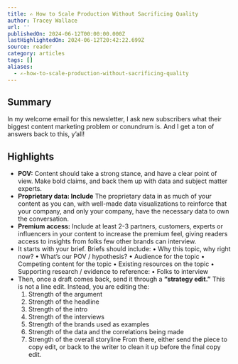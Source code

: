 ```yaml
---
title: ✍️ How to Scale Production Without Sacrificing Quality
author: Tracey Wallace
url: ''
publishedOn: 2024-06-12T00:00:00.000Z
lastHighlightedOn: 2024-06-12T20:42:22.699Z
source: reader
category: articles
tags: []
aliases:
  - ✍️-how-to-scale-production-without-sacrificing-quality
---
```

## Summary

In my welcome email for this newsletter, I ask new subscribers what their biggest content marketing problem or conundrum is. And I get a ton of answers back to this, y’all!

## Highlights
- **POV:** Content should take a strong stance, and have a clear point of view. Make bold claims, and back them up with data and subject matter experts.
- **Proprietary data: Include** The proprietary data in as much of your content as you can, with well-made data visualizations to reinforce that your company, and only your company, have the necessary data to own the conversation.
- **Premium access:** Include at least 2-3 partners, customers, experts or influencers in your content to increase the premium feel, giving readers access to insights from folks few other brands can interview.
- It starts with your brief. Briefs should include:
  • Why this topic, why right now?
  • What’s our POV / hypothesis?
  • Audience for the topic
  • Competing content for the topic
  • Existing resources on the topic
  • Supporting research / evidence to reference:
  • Folks to interview
- Then, once a draft comes back, send it through a **“strategy edit.”** This is not a line edit. Instead, you are editing the:
  1. Strength of the argument
  2. Strength of the headline
  3. Strength of the intro
  4. Strength of the interviews
  5. Strength of the brands used as examples
  6. Strength of the data and the correlations being made
  7. Strength of the overall storyline
  From there, either send the piece to copy edit, or back to the writer to clean it up before the final copy edit.
